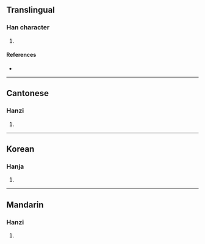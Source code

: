 {{character info/new}}
==Translingual==

===Han character===
{{Han char|rn=64|rad=手|as=10|sn=14|four=27502|canj=HEQ|ids=⿱般手}}

# {{defn|Han|sort=手10}}

====References====
* {{Han ref|kx=0448.020|dkj=12506|dj=0798.190|hdz=31927.080|uh=642B|ud=25643|bh=E1D9|bd=57817}}

----

==Cantonese==

===Hanzi===
{{yue-hanzi|jyut=bun1|y=bun1}}

# {{defn|lang=yue|sort=手10}}

----

==Korean==

===Hanja===
{{ko-hanja|hangeul=반|eumhun=|rv=ban|mr=pan|y=pan}}

# {{defn|lang=ko|sort=手10}}

----

==Mandarin==

===Hanzi===
{{cmn-hanzi|pin=[[pán]] ([[pan2]])|wg=p'an<sup>2</sup>}}

# {{defn|lang=cmn|sort=手10}}